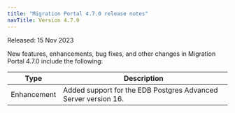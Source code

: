 ```yaml
---
title: "Migration Portal 4.7.0 release notes"
navTitle: Version 4.7.0
---
```


Released: 15 Nov 2023

New features, enhancements, bug fixes, and other changes in Migration Portal 4.7.0 include the following:

|     Type     |                                                                                                            Description                                                     |
| ------------ | ---------------------------------------------------------------------------------------------------------------------------------------------------------------------------|
| Enhancement  | Added support for the EDB Postgres Advanced Server version 16.                                                                                                             |


